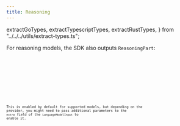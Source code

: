 ```yaml
---
title: Reasoning
---
```


  extractGoTypes,
  extractTypescriptTypes,
  extractRustTypes,
} from "../../../utils/extract-types.ts";

For reasoning models, the SDK also outputs `ReasoningPart`:

<Tabs>
  <TabItem label="TypeScript">
    <Code
      code={extractTypescriptTypes(["ReasoningPart"])}
      lang="typescript"
      title="types.ts"
    />
  </TabItem>
  <TabItem label="Rust">
    <Code
      code={extractRustTypes(["ReasoningPart"])}
      lang="rust"
      title="types.rs"
    />
  </TabItem>
  <TabItem label="Go">
    <Code
      code={extractGoTypes(["ReasoningPart"])}
      lang="go"
      title="types.go"
    />
  </TabItem>
</Tabs>

This is enabled by default for supported models, but depending on the provider, you might need to pass additional parameters to the `extra` field of the `LanguageModelInput` to enable it.

<Tabs>
  <TabItem label="TypeScript">
    <Code
      code={jsGenerateTextCode}
      lang="typescript"
      title="generate-reasoning.ts"
    />
  </TabItem>
  <TabItem label="Rust">
    <Code code={rustGenerateTextCode} lang="rust" title="generate-reasoning.rs" />
  </TabItem>
  <TabItem label="Go">
    <Code code={goGenerateTextCode} lang="go" title="main.go" />
  </TabItem>
</Tabs>